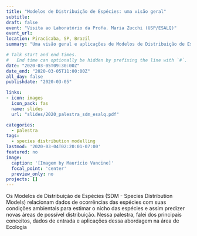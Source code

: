 ```yaml
---
title: "Modelos de Distribuição de Espécies: uma visão geral"
subtitle: 
draft: false
event: "Visita ao Laboratório da Profa. Maria Zucchi (USP/ESALQ)"
event_url:
location: Piracicaba, SP, Brazil
summary: "Uma visão geral e aplicações de Modelos de Distribuição de Espécies (SDMs)"

# Talk start and end times.
#   End time can optionally be hidden by prefixing the line with `#`.
date: "2020-03-05T09:30:00Z"
date_end: "2020-03-05T11:00:00Z"
all_day: false
publishdate: "2020-03-05"

links:
- icon: images
  icon_pack: fas
  name: slides
  url: "slides/2020_palestra_sdm_esalq.pdf"

categories:
  - palestra
tags:
  - species distribution modelling
lastmod: '2020-03-04T02:20:01-07:00'
featured: no
image:
  caption: '[Imagem by Maurício Vancine]'
  focal_point: 'center'
  preview_only: no
projects: []
---
```


Os Modelos de Distribuição de Espécies (SDM - Species Distribution Models) relacionam dados de ocorrências das espécies com suas condições ambientais para estimar o nicho das espécies e assim predizer novas áreas de possível distribuição. Nessa palestra, falei dos principais conceitos, dados de entrada e aplicações dessa abordagem na área de Ecologia